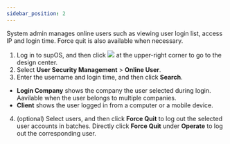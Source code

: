 ```yaml
---
sidebar_position: 2
---
```


System admin manages online users such as viewing user login list, access IP and login time. Force quit is also available when necessary.

1. Log in to supOS, and then click <img id="online_user__image_stf_xfd_ytb" src="https://wordpressfreezonex.oss-accelerate.aliyuncs.com/platform/7.png" /> at the upper-right corner to go to the design center.
2. Select <strong>User Security Management</strong> > <strong>Online User</strong>.
3. Enter the username and login time, and then click <strong>Search</strong>.

<ul>
<li>
<strong>Login Company</strong> shows the company the user selected during login. Aavilable when the user belongs to multiple companies.
</li>
<li><strong>Client</strong> shows the user logged in from a computer or a mobile device.
</li>
</ul>

4. (optional) Select users, and then click <strong>Force Quit</strong> to log out the selected user accounts in batches. Directly click <strong>Force Quit</strong> under <strong>Operate</strong> to log out the corresponding user.
